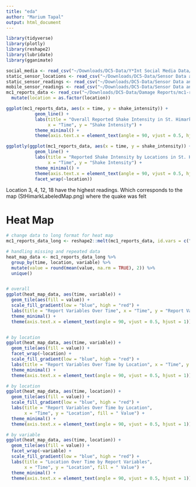 ```yaml
---
title: "eda"
author: "Marium Tapal"
output: html_document
---
```


```r
library(tidyverse)
library(plotly)
library(reshape2)
library(lubridate)
library(gganimate)
```

```r
social_media <- read_csv("~/Downloads/DC5-Data/Y*Int Social Media Data/YInt.csv") 
static_sensor_locations <- read_csv("~/Downloads/DC5-Data/Sensor Data and Maps/StaticSensorLocations.csv") 
static_sensor_readings <- read_csv("~/Downloads/DC5-Data/Sensor Data and Maps/StaticSensorReadings.csv") 
mobile_sensor_readings <- read_csv("~/Downloads/DC5-Data/Sensor Data and Maps/MobileSensorReadings.csv") 
mc1_reports_data <- read_csv("~/Downloads/DC5-Data/Damage Reports/mc1-reports-data.csv") %>% 
  mutate(location = as.factor(location))
```


```r
ggplot(mc1_reports_data, aes(x = time, y = shake_intensity)) + 
           geom_line() + 
           labs(title = "Overall Reported Shake Intensity in St. Himark",
                x = "Time", y = "Shake Intensity") + 
           theme_minimal() +
           theme(axis.text.x = element_text(angle = 90, vjust = 0.5, hjust = 1))

ggplotly(ggplot(mc1_reports_data, aes(x = time, y = shake_intensity)) + 
           geom_line() + 
           labs(title = "Reported Shake Intensity by Locations in St. Himark",
                x = "Time", y = "Shake Intensity") + 
           theme_minimal() +
           theme(axis.text.x = element_text(angle = 90, vjust = 0.5, hjust = 1)) + 
           facet_wrap(~location))
```

Location 3, 4, 12, 18 have the highest readings. Which corresponds to the map (StHimarkLabeledMap.png) where the quake was felt

# Heat Map

```r
# change data to long format for heat map
mc1_reports_data_long <- reshape2::melt(mc1_reports_data, id.vars = c("time", "location"))

# handling missing and repeated data
heat_map_data <- mc1_reports_data_long %>%
  group_by(time, location, variable) %>%
  mutate(value = round(mean(value, na.rm = TRUE), 2)) %>%
  unique()


# overall
ggplot(heat_map_data, aes(time, variable)) +
  geom_tile(aes(fill = value)) +
  scale_fill_gradient(low = "blue", high = "red") +
  labs(title = "Report Variables Over Time", x = "Time", y = "Report Variable", fill = "Value") +
  theme_minimal() +
  theme(axis.text.x = element_text(angle = 90, vjust = 0.5, hjust = 1))


# by location
ggplot(heat_map_data, aes(time, variable)) +
  geom_tile(aes(fill = value)) +
  facet_wrap(~location) +
  scale_fill_gradient(low = "blue", high = "red") +
  labs(title = "Report Variables Over Time by Location", x = "Time", y = "Report Variable", fill = " Value") +
  theme_minimal() +
  theme(axis.text.x = element_text(angle = 90, vjust = 0.5, hjust = 1))

# by location
ggplot(heat_map_data, aes(time, location)) +
  geom_tile(aes(fill = value)) +
  scale_fill_gradient(low = "blue", high = "red") +
  labs(title = "Report Variables Over Time by Location", 
       x = "Time", y = "Location", fill = " Value") +
  theme_minimal() +
  theme(axis.text.x = element_text(angle = 90, vjust = 0.5, hjust = 1))

# by variable
ggplot(heat_map_data, aes(time, location)) +
  geom_tile(aes(fill = value)) +
  facet_wrap(~variable) +
  scale_fill_gradient(low = "blue", high = "red") +
  labs(title = "Location Over Time by Report Variables", 
       x = "Time", y = "Location", fill = " Value") +
  theme_minimal() +
  theme(axis.text.x = element_text(angle = 90, vjust = 0.5, hjust = 1))
```

